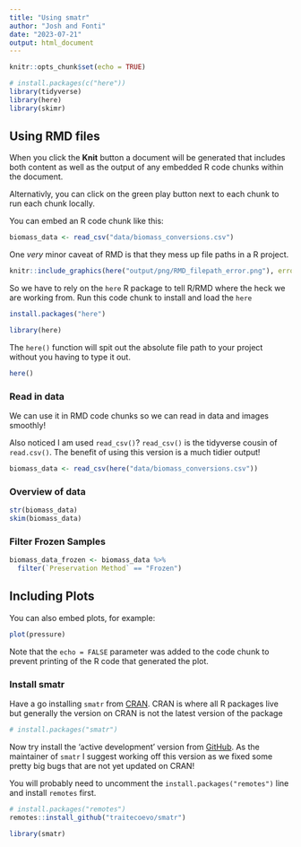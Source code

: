 ```yaml
---
title: "Using smatr"
author: "Josh and Fonti"
date: "2023-07-21"
output: html_document
---
```


```r
knitr::opts_chunk$set(echo = TRUE)

# install.packages(c("here"))
library(tidyverse)
library(here)
library(skimr)

```

## Using RMD files

When you click the **Knit** button a document will be generated that includes both content as well as the output of any embedded R code chunks within the document.

Alternativly, you can click on the green play button next to each chunk to run each chunk locally. 

You can embed an R code chunk like this:

```r
biomass_data <- read_csv("data/biomass_conversions.csv")
```

One _very_ minor caveat of RMD is that they mess up file paths in a R project.

```r
knitr::include_graphics(here("output/png/RMD_filepath_error.png"), error=TRUE)
```

So we have to rely on the `here` R package to tell R/RMD where the heck we are working from. Run this code chunk to install and load the `here`

```r
install.packages("here")

library(here)
```

The `here()` function will spit out the absolute file path to your project without you having to type it out. 

```r
here()
```

### Read in data

We can use it in RMD code chunks so we can read in data and images smoothly! 

Also noticed I am used `read_csv()`? `read_csv()` is the tidyverse cousin of `read.csv()`. The benefit of using this version is a much tidier output!

```r
biomass_data <- read_csv(here("data/biomass_conversions.csv"))
```

### Overview of data

```r
str(biomass_data)
skim(biomass_data)
```

### Filter Frozen Samples

```r
biomass_data_frozen <- biomass_data %>%
  filter(`Preservation Method` == "Frozen")
```

## Including Plots

You can also embed plots, for example:

```r
plot(pressure)
```

Note that the `echo = FALSE` parameter was added to the code chunk to prevent printing of the R code that generated the plot.

### Install smatr

Have a go installing `smatr` from [CRAN](https://cran.r-project.org/). CRAN is where all R packages live but generally the version on CRAN is not the latest version of the package 

```r
# install.packages("smatr")
```

Now try install the 'active development' version from [GitHub](https://github.com/traitecoevo/smatr). As the maintainer of `smatr` I suggest working off this version as we fixed some pretty big bugs that are not yet updated on CRAN! 

You will probably need to uncomment the `install.packages("remotes")` line and install `remotes` first.

```r
# install.packages("remotes")
remotes::install_github("traitecoevo/smatr")

library(smatr)
```


